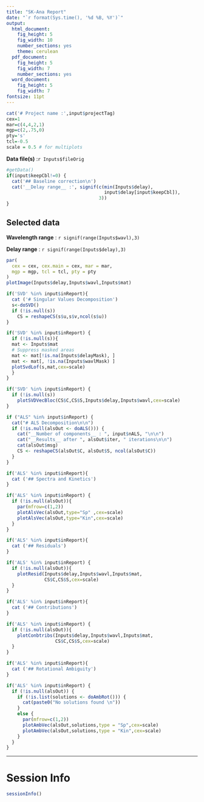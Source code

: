 ```yaml
---
title: "SK-Ana Report"
date: "`r format(Sys.time(), '%d %B, %Y')`"
output:
  html_document:
    fig_height: 5
    fig_width: 10
    number_sections: yes
    theme: cerulean
  pdf_document:
    fig_height: 5
    fig_width: 7
    number_sections: yes
  word_document:
    fig_height: 5
    fig_width: 7
fontsize: 11pt
---
```


```r
cat('# Project name :',input$projectTag)
cex=1
mar=c(4,4,2,1)
mgp=c(2,.75,0)
pty='s'
tcl=-0.5
scale = 0.5 # for multiplots
```
__Data file(s)__ :`r Inputs$fileOrig`


```r
#getData()
if(input$keepCbl!=0) {
  cat('## Baseline correction\n')
  cat('__Delay range__ :', signif(c(min(Inputs$delay),
                                    input$delay[input$keepCbl]),
                                  3))
}
```

## Selected data

__Wavelength range__ : `r signif(range(Inputs$wavl),3)`

__Delay range__ : `r signif(range(Inputs$delay),3)`

```r
par(
  cex = cex, cex.main = cex, mar = mar,
  mgp = mgp, tcl = tcl, pty = pty
)
plotImage(Inputs$delay,Inputs$wavl,Inputs$mat)
```


```r
if('SVD' %in% input$inReport){
  cat ('# Singular Values Decomposition')
  s<-doSVD()
  if (!is.null(s))
    CS = reshapeCS(s$u,s$v,ncol(s$u))
}
```

```r
if('SVD' %in% input$inReport) {
  if (!is.null(s)){
  mat <- Inputs$mat
  # Suppress masked areas
  mat <- mat[!is.na(Inputs$delayMask), ]
  mat <- mat[, !is.na(Inputs$wavlMask) ]
  plotSvdLof(s,mat,cex=scale)
  }
}
```

```r
if('SVD' %in% input$inReport) {
  if (!is.null(s))
    plotSVDVecBloc(CS$C,CS$S,Inputs$delay,Inputs$wavl,cex=scale)    
}
```

```r
if ("ALS" %in% input$inReport) {
  cat("# ALS Decomposition\n\n")
  if (!is.null(alsOut <- doALS())) {
    cat("__Number of components__ : ", input$nALS, "\n\n")
    cat("__Results__ after ", alsOut$iter, " iterations\n\n")
    cat(alsOut$msg)
    CS <- reshapeCS(alsOut$C, alsOut$S, ncol(alsOut$C))
  }
}
```

```r
if('ALS' %in% input$inReport){
  cat ('## Spectra and Kinetics')
}
```

```r
if('ALS' %in% input$inReport) {
  if (!is.null(alsOut)){
    par(mfrow=c(1,2))
    plotAlsVec(alsOut,type="Sp" ,cex=scale)
    plotAlsVec(alsOut,type="Kin",cex=scale)
  }
}
```

```r
if('ALS' %in% input$inReport){
  cat ('## Residuals')
}
```


```r
if('ALS' %in% input$inReport) {
  if (!is.null(alsOut)){
    plotResid(Inputs$delay,Inputs$wavl,Inputs$mat,
              CS$C,CS$S,cex=scale)
  }
}
```

```r
if('ALS' %in% input$inReport){
  cat ('## Contributions')
}
```

```r
if('ALS' %in% input$inReport) {
  if (!is.null(alsOut)){
    plotConbtribs(Inputs$delay,Inputs$wavl,Inputs$mat,
                  CS$C,CS$S,cex=scale)
  }
}
```

```r
if('ALS' %in% input$inReport){
  cat ('## Rotational Ambiguity')
}
```


```r
if('ALS' %in% input$inReport) {
  if (!is.null(alsOut)) {
    if (!is.list(solutions <- doAmbRot())) {
      cat(paste0("No solutions found \n"))
    } 
    else {
      par(mfrow=c(1,2))
      plotAmbVec(alsOut,solutions,type = "Sp",cex=scale)
      plotAmbVec(alsOut,solutions,type = "Kin",cex=scale)
    }
  }
}
```

******

# Session Info

```r
sessionInfo()
```
